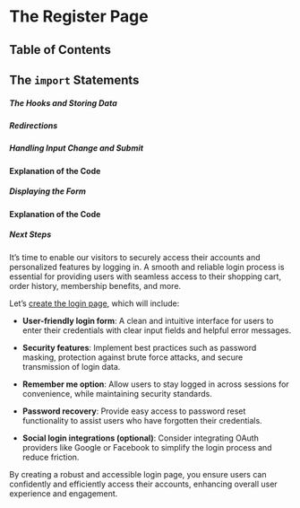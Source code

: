 
# The Register Page

## Table of Contents

## The `import` Statements

##### The Hooks and Storing Data

##### Redirections

##### Handling Input Change and Submit

#### Explanation of the Code

##### Displaying the Form

#### Explanation of the Code

##### Next Steps

It’s time to enable our visitors to securely access their accounts and personalized features by logging in. A smooth and reliable login process is essential for providing users with seamless access to their shopping cart, order history, membership benefits, and more.

Let’s [create the login page](/ecommerce-platform/creating-the-pages/the-basics/login), which will include:

- **User-friendly login form**:
  A clean and intuitive interface for users to enter their credentials with clear input fields and helpful error messages.

- **Security features**:
  Implement best practices such as password masking, protection against brute force attacks, and secure transmission of login data.

- **Remember me option**:
  Allow users to stay logged in across sessions for convenience, while maintaining security standards.

- **Password recovery**:
  Provide easy access to password reset functionality to assist users who have forgotten their credentials.

- **Social login integrations (optional)**:
  Consider integrating OAuth providers like Google or Facebook to simplify the login process and reduce friction.

By creating a robust and accessible login page, you ensure users can confidently and efficiently access their accounts, enhancing overall user experience and engagement.

<BackToTop />
